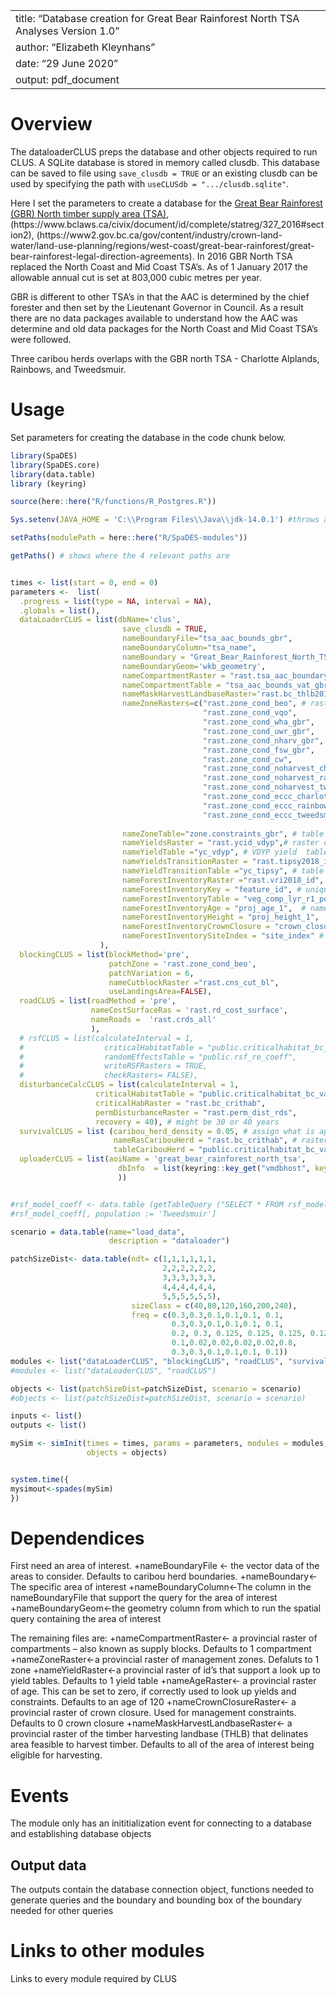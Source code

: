 <!--
Copyright 2020 Province of British Columbia
 
Licensed under the Apache License, Version 2.0 (the "License");
you may not use this file except in compliance with the License.
You may obtain a copy of the License at
 
http://www.apache.org/licenses/LICENSE-2.0
 
Unless required by applicable law or agreed to in writing, software distributed under the License is distributed on an "AS IS" BASIS,
WITHOUT WARRANTIES OR CONDITIONS OF ANY KIND, either express or implied.
See the License for the specific language governing permissions and limitations under the License.-->

---
title: "Database creation for Great Bear Rainforest North TSA Analyses Version 1.0"
author: "Elizabeth Kleynhans"
date: "29 June 2020"
output: pdf_document
---

# Overview

The dataloaderCLUS preps the database and other objects required to run CLUS. A SQLite database is stored in memory called clusdb. This database can be saved to file using `save_clusdb = TRUE` or an existing clusdb can be used by specifying the path with `useCLUSdb = ".../clusdb.sqlite"`.

Here I set the parameters to create a database for the [Great Bear Rainforest (GBR) North timber supply area (TSA)](https://www2.gov.bc.ca/gov/content/industry/forestry/managing-our-forest-resources/timber-supply-review-and-allowable-annual-cut/allowable-annual-cut-timber-supply-areas/great-bear-rainforest-north), (https://www.bclaws.ca/civix/document/id/complete/statreg/327_2016#section2), (https://www2.gov.bc.ca/gov/content/industry/crown-land-water/land-use-planning/regions/west-coast/great-bear-rainforest/great-bear-rainforest-legal-direction-agreements). In 2016 GBR North TSA replaced the North Coast and Mid Coast TSA's. As of 1 January 2017 the allowable annual cut is set at 803,000 cubic metres per year. 

GBR is different to other TSA's in that the AAC is determined by the chief forester and then set by the Lieutenant Governor in Council. As a result there are no data packages available to understand how the AAC was determine and old data packages for the North Coast and Mid Coast TSA's were followed. 

Three caribou herds overlaps with the GBR north TSA - Charlotte Alplands, Rainbows, and Tweedsmuir.

# Usage
Set parameters for creating the database in the code chunk below.

```r
library(SpaDES)
library(SpaDES.core)
library(data.table)
library (keyring)

source(here::here("R/functions/R_Postgres.R"))

Sys.setenv(JAVA_HOME = 'C:\\Program Files\\Java\\jdk-14.0.1') #throws an error if pointing to different version of java (i.e., 32 vs 64 bit)

setPaths(modulePath = here::here("R/SpaDES-modules"))

getPaths() # shows where the 4 relevant paths are 


times <- list(start = 0, end = 0)
parameters <-  list(
  .progress = list(type = NA, interval = NA),
  .globals = list(),
  dataLoaderCLUS = list(dbName='clus',
                         save_clusdb = TRUE,
                         nameBoundaryFile="tsa_aac_bounds_gbr",
                         nameBoundaryColumn="tsa_name",
                         nameBoundary = "Great_Bear_Rainforest_North_TSA", # change this name
                         nameBoundaryGeom='wkb_geometry',
                         nameCompartmentRaster = "rast.tsa_aac_boundary_gbr",
                         nameCompartmentTable = "tsa_aac_bounds_vat_gbr",
                         nameMaskHarvestLandbaseRaster='rast.bc_thlb2018',
                         nameZoneRasters=c("rast.zone_cond_beo", # rasters of the zone constraints to include. Add all zone rasters that might be needed here. First 7 always stay.
                                           "rast.zone_cond_vqo", 
                                           "rast.zone_cond_wha_gbr", 
                                           "rast.zone_cond_uwr_gbr", 
                                           "rast.zone_cond_nharv_gbr", 
                                           "rast.zone_cond_fsw_gbr", 
                                           "rast.zone_cond_cw",
                                           "rast.zone_cond_noharvest_charlotte_alplands_crithab_or_herd",
                                           "rast.zone_cond_noharvest_rainbows_crithab_or_herd",
                                           "rast.zone_cond_noharvest_tweedsmuir_crithab_or_herd",
                                           "rast.zone_cond_eccc_charlotte_alplands_crithab_or_herd",
                                           "rast.zone_cond_eccc_rainbows_crithab_or_herd",
                                           "rast.zone_cond_eccc_tweedsmuir_crithab_or_herd"),
                        
                         nameZoneTable="zone.constraints_gbr", # table that defines the constraints in the rasters. Its a parent table so other tables inherit it
                         nameYieldsRaster = "rast.ycid_vdyp",# raster of stand id for VDYP ("natural origin") yields
                         nameYieldTable ="yc_vdyp", # VDYP yield  table
                         nameYieldsTransitionRaster = "rast.tipsy2018_id", # raster of stand id for TIPSY ("managed") yields
                         nameYieldTransitionTable ="yc_tipsy", # table that transitions stands onto TIPSY yield curve once they are cut
                         nameForestInventoryRaster ="rast.vri2018_id", # raster of the forest inventory 
                         nameForestInventoryKey = "feature_id", # unique id of each polygon 
                         nameForestInventoryTable = "veg_comp_lyr_r1_poly2018",# the invenotry data
                         nameForestInventoryAge = "proj_age_1",  # name of the age column in the inventory data - provides stand attributes added nameZoneRasts for diff herds and scenarios
                         nameForestInventoryHeight = "proj_height_1",
                         nameForestInventoryCrownClosure = "crown_closure",
                         nameForestInventorySiteIndex = "site_index" # name of the site index column in the inventory data
                    ),
  blockingCLUS = list(blockMethod='pre', 
                      patchZone = 'rast.zone_cond_beo',
                      patchVariation = 6,
                      nameCutblockRaster ="rast.cns_cut_bl",
                      useLandingsArea=FALSE),
  roadCLUS = list(roadMethod = 'pre', 
                  nameCostSurfaceRas = 'rast.rd_cost_surface', 
                  nameRoads =  'rast.crds_all'
                  ),
  # rsfCLUS = list(calculateInterval = 1, 
  #                  criticalHabitatTable = "public.criticalhabitat_bc_vat",
  #                  randomEffectsTable = "public.rsf_re_coeff",
  #                  writeRSFRasters = TRUE,
  #                  checkRasters= FALSE),
  disturbanceCalcCLUS = list(calculateInterval = 1, 
                   criticalHabitatTable = "public.criticalhabitat_bc_vat",
                   criticalHabRaster = "rast.bc_crithab",
                   permDisturbanceRaster = "rast.perm_dist_rds",
                   recovery = 40), # might be 30 or 40 years
  survivalCLUS = list (caribou_herd_density = 0.05, # assign what is appropriate for the herd
                       nameRasCaribouHerd = "rast.bc_crithab", # raster of herd boundaries
                       tableCaribouHerd = "public.criticalhabitat_bc_vat"),
  uploaderCLUS = list(aoiName = 'great_bear_rainforest_north_tsa',
                        dbInfo  = list(keyring::key_get("vmdbhost", keyring="postgreSQL"), keyring::key_get("vmdbuser", keyring="postgreSQL"), keyring::key_get("vmdbpass", keyring="postgreSQL"),  keyring::key_get("vmdbname", keyring="postgreSQL"))
                        ))


#rsf_model_coeff <- data.table (getTableQuery ("SELECT * FROM rsf_model_coeff WHERE population = 'DU7' and  species = 'caribou' and season IN ('A')")) # use annual caribou RSF model coefficients for DU7
#rsf_model_coeff[, population := 'Tweedsmuir'] 

scenario = data.table(name="load_data", 
                      description = "dataloader")

patchSizeDist<- data.table(ndt= c(1,1,1,1,1,1,
                                  2,2,2,2,2,2,
                                  3,3,3,3,3,3,
                                  4,4,4,4,4,4,
                                  5,5,5,5,5,5), 
                           sizeClass = c(40,80,120,160,200,240), 
                           freq = c(0.3,0.3,0.1,0.1,0.1, 0.1,
                                    0.3,0.3,0.1,0.1,0.1, 0.1,
                                    0.2, 0.3, 0.125, 0.125, 0.125, 0.125,
                                    0.1,0.02,0.02,0.02,0.02,0.8,
                                    0.3,0.3,0.1,0.1,0.1, 0.1))
modules <- list("dataLoaderCLUS", "blockingCLUS", "roadCLUS", "survivalCLUS","disturbanceCalcCLUS", "uploaderCLUS")
#modules <- list("dataLoaderCLUS", "roadCLUS")

objects <- list(patchSizeDist=patchSizeDist, scenario = scenario)
#objects <- list(patchSizeDist=patchSizeDist, scenario = scenario)

inputs <- list()
outputs <- list()

mySim <- simInit(times = times, params = parameters, modules = modules,
                 objects = objects)


system.time({
mysimout<-spades(mySim)
})

```

# Dependendices

First need an area of interest.
+nameBoundaryFile <- the vector data of the areas to consider. Defaults to caribou herd boundaries.
+nameBoundary<-The specific area of interest
+nameBoundaryColumn<-The column in the nameBoundaryFile that support the query for the area of interest
+nameBoundaryGeom<-the geometry column from which to run the spatial query containing the area of interest

The remaining files are:
+nameCompartmentRaster<- a provincial raster of compartments -- also known as supply blocks. Defaults to 1 compartment
+nameZoneRaster<-a provincial raster of management zones. Defaluts to 1 zone
+nameYieldRaster<-a provincial raster of id's that support a look up to yield tables. Defaults to 1 yield table
+nameAgeRaster<- a provincial raster of age. This can be set to zero, if correctly used to look up yields and constraints. Defaults to an age of 120
+nameCrownClosureRaster<- a provincial raster of crown closure. Used for management constraints. Defaults to 0 crown closure
+nameMaskHarvestLandbaseRaster<- a provincial raster of the timber harvesting landbase (THLB) that delinates area feasible to harvest timber. Defaults to all of the area of interest being eligible for harvesting.

# Events

The module only has an inititialization event for connecting to a database and establishing database objects


## Output data

The outputs contain the database connection object, functions needed to generate queries and the boundary and bounding box of the boundary needed for other queries

# Links to other modules

Links to every module required by CLUS


